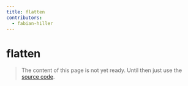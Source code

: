 ```yaml
---
title: flatten
contributors:
  - fabian-hiller
---
```


# flatten

> The content of this page is not yet ready. Until then just use the [source code](https://github.com/fabian-hiller/valibot/blob/main/library/src/error/flatten/flatten.ts).
